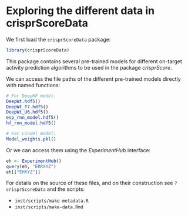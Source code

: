 <!--
%\VignetteEngine{knitr}
%\VignetteIndexEntry{crisprScoreData}
-->

# Exploring the different data in crisprScoreData

We first load the `crisprScoreData` package:

```r
library(crisprScoreData)
```

This package contains several pre-trained models for different on-target activity prediction algorithms to be used in the package *crisprScore*.

We can access the file paths of the different pre-trained models directly with named functions:

```r
# For DeepHF model:
DeepWt.hdf5()
DeepWt_T7.hdf5()
DeepWt_U6.hdf5()
esp_rnn_model.hdf5()
hf_rnn_model.hdf5()

# For Lindel model:
Model_weights.pkl()
```


Or we can access them using the *ExperimentHub* interface:

```r
eh <- ExperimentHub()
query(eh, "ERRXYZ")
eh[["EHXYZ"]]
```

For details on the source of these files, and on their construction
see `?crisprScoreData` and the scripts:

* `inst/scripts/make-metadata.R`
* `inst/scripts/make-data.Rmd`

